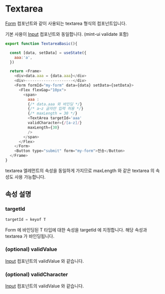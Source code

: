 
# Textarea

[Form](./component-form.mdx) 컴포넌트와 같이 사용되는 textarea 형식의 컴포넌트입니다. 

기본 사용이 [Input](./component-input.mdx) 컴포넌트와 동일합니다. (mint-ui validate 포함)

```javascript
export function TextareaBasic(){

  const [data, setData] = useState({
    aaa:'a',
  })

  return <Frame>
    <div>data.aaa = {data.aaa}</div>
    <div>---------------------</div>
    <Form formId="my-form" data={data} setData={setData}>
      <Flex flexGap="10px">
        <span>
          aaa : 
          {/* data.aaa 와 바인딩 */}
          {/* a~z 글자만 입력 허용 */}
          {/* maxLength = 30 */}
          <TextArea targetId='aaa' 
          validCharacter={/[a-z]/} 
          maxLength={30}
          />
        </span> 
      </Flex>
    </Form>
    <Button type="submit" form="my-form">전송</Button>
  </Frame>
}
```

<TextareaBasic />

textarea 엘레먼트의 속성을 동일하게 가지므로 maxLength 와 같은 textarea 의 속성도 사용 가능합니다.

## 속성 설명

### targetId
```javascript
targetId = keyof T
```

Form 에 바인딩된 T 타입에 대한 속성을 targetId 에 지정합니다. 해당 속성과 textarea 가 바인딩됩니다.

### (optional) validValue

[Input](./component-input.mdx#optional-validvalue) 컴포넌트의 validValue 와 같습니다.

### (optional) validCharacter

[Input](./component-input.mdx#optional-validcharacter) 컴포넌트의 validValue 와 같습니다.